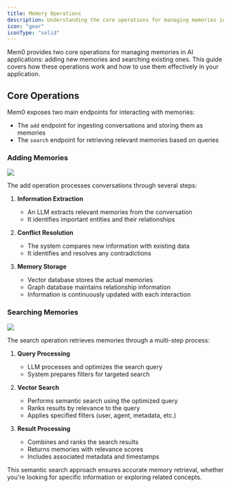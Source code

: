 ```yaml
---
title: Memory Operations
description: Understanding the core operations for managing memories in AI applications
icon: "gear"
iconType: "solid"
---
```


Mem0 provides two core operations for managing memories in AI applications: adding new memories and searching existing ones. This guide covers how these operations work and how to use them effectively in your application.


## Core Operations

Mem0 exposes two main endpoints for interacting with memories:
- The `add` endpoint for ingesting conversations and storing them as memories
- The `search` endpoint for retrieving relevant memories based on queries

### Adding Memories

<Frame caption="Architecture diagram illustrating the process of adding memories.">
  <img src="../images/add_architecture.png" />
</Frame>

The add operation processes conversations through several steps:

1. **Information Extraction**
   * An LLM extracts relevant memories from the conversation
   * It identifies important entities and their relationships

2. **Conflict Resolution**
   * The system compares new information with existing data
   * It identifies and resolves any contradictions

3. **Memory Storage**
   * Vector database stores the actual memories
   * Graph database maintains relationship information
   * Information is continuously updated with each interaction

### Searching Memories

<Frame caption="Architecture diagram illustrating the memory search process.">
  <img src="../images/search_architecture.png" />
</Frame>

The search operation retrieves memories through a multi-step process:

1. **Query Processing**
   * LLM processes and optimizes the search query
   * System prepares filters for targeted search

2. **Vector Search**
   * Performs semantic search using the optimized query
   * Ranks results by relevance to the query
   * Applies specified filters (user, agent, metadata, etc.)

3. **Result Processing**
   * Combines and ranks the search results
   * Returns memories with relevance scores
   * Includes associated metadata and timestamps

This semantic search approach ensures accurate memory retrieval, whether you're looking for specific information or exploring related concepts.